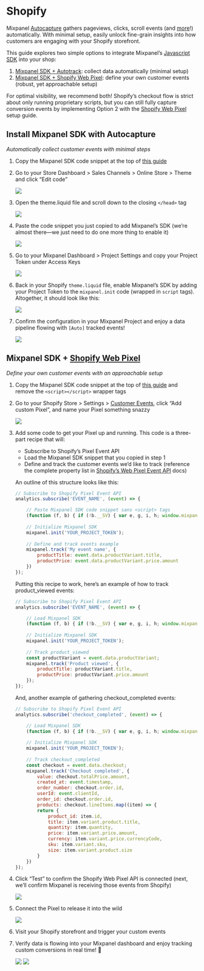 


# Shopify

Mixpanel [Autocapture](https://docs.mixpanel.com/docs/tracking-methods/autocapture) gathers pageviews, clicks, scroll events (and [more](https://docs.mixpanel.com/docs/tracking-methods/sdks/javascript#autocapture)!) automatically. With minimal setup, easily unlock fine-grain insights into how customers are engaging with your Shopify storefront.

This guide explores two simple options to integrate Mixpanel’s [Javascript SDK](https://docs.mixpanel.com/docs/tracking-methods/sdks/javascript) into your shop:

1. [Mixpanel SDK + Autotrack](#install-mixpanel-sdk-with-autocapture): collect data automatically (minimal setup)
2. [Mixpanel SDK +  Shopify Web Pixel](#mixpanel-sdk--shopify-web-pixel): define your own customer events (robust, yet approachable setup)

For optimal visibility, we recommend both! Shopify’s checkout flow is strict about only running proprietary scripts, but you can still fully capture conversion events by implementing Option 2 with the [Shopify Web Pixel](https://shopify.dev/docs/api/web-pixels-api#custom-web-pixels) setup guide.

## Install Mixpanel SDK with Autocapture
_Automatically collect customer events with minimal steps_

1. Copy the Mixpanel SDK code snippet at the top of [this guide](https://docs.mixpanel.com/docs/tracking-methods/sdks/javascript#installing-the-library)

2. Go to your Store Dashboard > Sales Channels > Online Store > Theme and click “Edit code”

    ![](/shopify_store_channel.png)

3. Open the theme.liquid file and scroll down to the closing `</head>` tag
    
    ![](/shopify_theme_editor.png)
    
4. Paste the code snippet you just copied to add Mixpanel’s SDK (we’re almost there—we just need to do one more thing to enable it)
    
    ![](/shopify_code_snippet_1.png)

5. Go to your Mixpanel Dashboard > Project Settings and copy your Project Token under Access Keys

    ![](/access_keys_project_token.png)

6. Back in your Shopify `theme.liquid` file, enable Mixpanel’s SDK by adding your Project Token to the `mixpanel.init` code (wrapped in `script` tags). Altogether, it should look like this:
    
    ![](/shopify_code_snippet_2.png)

7. Confirm the configuration in your Mixpanel Project and enjoy a data pipeline flowing with `[Auto]` tracked events!

    ![](/autotracked_events.png)

## Mixpanel SDK + [Shopify Web Pixel](https://shopify.dev/docs/api/web-pixels-api#custom-web-pixels)    
_Define your own customer events with an approachable setup_

1. Copy the Mixpanel SDK code snippet at the top of [this guide](https://docs.mixpanel.com/docs/tracking-methods/sdks/javascript#installing-the-library) and remove the `<script></script>` wrapper tags

2. Go to your Shopify Store > Settings > [Customer Events](https://admin.shopify.com/settings/customer_events), click “Add custom Pixel”, and name your Pixel something snazzy

    ![](/shopify_web_pixel.png)

3. Add some code to get your Pixel up and running. This code is a three-part recipe that will:

    - Subscribe to Shopify’s Pixel Event API
    - Load the Mixpanel SDK snippet that you copied in step 1
    - Define and track the customer events we’d like to track (reference the complete property list in [Shopify’s Web Pixel Event API](https://shopify.dev/docs/api/web-pixels-api/standard-events) docs)

    An outline of this structure looks like this:

    ```javascript
    // Subscribe to Shopify Pixel Event API
    analytics.subscribe('EVENT_NAME', (event) => {

        // Paste Mixpanel SDK code snippet sans <script> tags
        (function (f, b) { if (!b.__SV) { var e, g, i, h; window.mixpanel = b; b._i = []; b.init = function (e, f, c) { function g(a, d) { var b = d.split("."); 2 == b.length && ((a = a[b[0]]), (d = b[1])); a[d] = function () { a.push([d].concat(Array.prototype.slice.call(arguments, 0))); }; } var a = b; "undefined" !== typeof c ? (a = b[c] = []) : (c = "mixpanel"); a.people = a.people || []; a.toString = function (a) { var d = "mixpanel"; "mixpanel" !== c && (d += "." + c); a || (d += " (stub)"); return d; }; a.people.toString = function () { return a.toString(1) + ".people (stub)"; }; i = "disable time_event track track_pageview track_links track_forms track_with_groups add_group set_group remove_group register register_once alias unregister identify name_tag set_config reset opt_in_tracking opt_out_tracking has_opted_in_tracking has_opted_out_tracking clear_opt_in_out_tracking start_batch_senders people.set people.set_once people.unset people.increment people.append people.union people.track_charge people.clear_charges people.delete_user people.remove".split( " "); for (h = 0; h < i.length; h++) g(a, i[h]); var j = "set set_once union unset remove delete".split(" "); a.get_group = function () { function b(c) { d[c] = function () { call2_args = arguments; call2 = [c].concat(Array.prototype.slice.call(call2_args, 0)); a.push([e, call2]); }; } for ( var d = {}, e = ["get_group"].concat( Array.prototype.slice.call(arguments, 0)), c = 0; c < j.length; c++) b(j[c]); return d; }; b._i.push([e, f, c]); }; b.__SV = 1.2; e = f.createElement("script"); e.type = "text/javascript"; e.async = !0; e.src = "undefined" !== typeof MIXPANEL_CUSTOM_LIB_URL ? MIXPANEL_CUSTOM_LIB_URL : "file:" === f.location.protocol && "//cdn.mxpnl.com/libs/mixpanel-2-latest.min.js".match(/^\/\//) ? "https://cdn.mxpnl.com/libs/mixpanel-2-latest.min.js" : "//cdn.mxpnl.com/libs/mixpanel-2-latest.min.js"; g = f.getElementsByTagName("script")[0]; g.parentNode.insertBefore(e, g); } })(document, window.mixpanel || []);
        
        // Initialize Mixpanel SDK	
        mixpanel.init('YOUR_PROJECT_TOKEN');
        
        // Define and track events example
        mixpanel.track('My event name', {
            productTitle: event.data.productVariant.title,
            productPrice: event.data.productVariant.price.amount
        })
    });
    ```

    Putting this recipe to work, here’s an example of how to track product_viewed events:
    
    ```javascript
    // Subscribe to Shopify Pixel Event API
    analytics.subscribe('EVENT_NAME', (event) => {

        // Load Mixpanel SDK 
        (function (f, b) { if (!b.__SV) { var e, g, i, h; window.mixpanel = b; b._i = []; b.init = function (e, f, c) { function g(a, d) { var b = d.split("."); 2 == b.length && ((a = a[b[0]]), (d = b[1])); a[d] = function () { a.push([d].concat(Array.prototype.slice.call(arguments, 0))); }; } var a = b; "undefined" !== typeof c ? (a = b[c] = []) : (c = "mixpanel"); a.people = a.people || []; a.toString = function (a) { var d = "mixpanel"; "mixpanel" !== c && (d += "." + c); a || (d += " (stub)"); return d; }; a.people.toString = function () { return a.toString(1) + ".people (stub)"; }; i = "disable time_event track track_pageview track_links track_forms track_with_groups add_group set_group remove_group register register_once alias unregister identify name_tag set_config reset opt_in_tracking opt_out_tracking has_opted_in_tracking has_opted_out_tracking clear_opt_in_out_tracking start_batch_senders people.set people.set_once people.unset people.increment people.append people.union people.track_charge people.clear_charges people.delete_user people.remove".split( " "); for (h = 0; h < i.length; h++) g(a, i[h]); var j = "set set_once union unset remove delete".split(" "); a.get_group = function () { function b(c) { d[c] = function () { call2_args = arguments; call2 = [c].concat(Array.prototype.slice.call(call2_args, 0)); a.push([e, call2]); }; } for ( var d = {}, e = ["get_group"].concat( Array.prototype.slice.call(arguments, 0)), c = 0; c < j.length; c++) b(j[c]); return d; }; b._i.push([e, f, c]); }; b.__SV = 1.2; e = f.createElement("script"); e.type = "text/javascript"; e.async = !0; e.src = "undefined" !== typeof MIXPANEL_CUSTOM_LIB_URL ? MIXPANEL_CUSTOM_LIB_URL : "file:" === f.location.protocol && "//cdn.mxpnl.com/libs/mixpanel-2-latest.min.js".match(/^\/\//) ? "https://cdn.mxpnl.com/libs/mixpanel-2-latest.min.js" : "//cdn.mxpnl.com/libs/mixpanel-2-latest.min.js"; g = f.getElementsByTagName("script")[0]; g.parentNode.insertBefore(e, g); } })(document, window.mixpanel || []);
        
        // Initialize Mixpanel SDK	
        mixpanel.init('YOUR_PROJECT_TOKEN');
        
        // Track product_viewed
        const productVariant = event.data.productVariant;
        mixpanel.track('Product viewed', {
            productTitle: productVariant.title,
            productPrice: productVariant.price.amount
        });
    });
    ```

    And, another example of gathering checkout_completed events:

    ```javascript
    // Subscribe to Shopify Pixel Event API
    analytics.subscribe('checkout_completed', (event) => {

        // Load Mixpanel SDK 
        (function (f, b) { if (!b.__SV) { var e, g, i, h; window.mixpanel = b; b._i = []; b.init = function (e, f, c) { function g(a, d) { var b = d.split("."); 2 == b.length && ((a = a[b[0]]), (d = b[1])); a[d] = function () { a.push([d].concat(Array.prototype.slice.call(arguments, 0))); }; } var a = b; "undefined" !== typeof c ? (a = b[c] = []) : (c = "mixpanel"); a.people = a.people || []; a.toString = function (a) { var d = "mixpanel"; "mixpanel" !== c && (d += "." + c); a || (d += " (stub)"); return d; }; a.people.toString = function () { return a.toString(1) + ".people (stub)"; }; i = "disable time_event track track_pageview track_links track_forms track_with_groups add_group set_group remove_group register register_once alias unregister identify name_tag set_config reset opt_in_tracking opt_out_tracking has_opted_in_tracking has_opted_out_tracking clear_opt_in_out_tracking start_batch_senders people.set people.set_once people.unset people.increment people.append people.union people.track_charge people.clear_charges people.delete_user people.remove".split( " "); for (h = 0; h < i.length; h++) g(a, i[h]); var j = "set set_once union unset remove delete".split(" "); a.get_group = function () { function b(c) { d[c] = function () { call2_args = arguments; call2 = [c].concat(Array.prototype.slice.call(call2_args, 0)); a.push([e, call2]); }; } for ( var d = {}, e = ["get_group"].concat( Array.prototype.slice.call(arguments, 0)), c = 0; c < j.length; c++) b(j[c]); return d; }; b._i.push([e, f, c]); }; b.__SV = 1.2; e = f.createElement("script"); e.type = "text/javascript"; e.async = !0; e.src = "undefined" !== typeof MIXPANEL_CUSTOM_LIB_URL ? MIXPANEL_CUSTOM_LIB_URL : "file:" === f.location.protocol && "//cdn.mxpnl.com/libs/mixpanel-2-latest.min.js".match(/^\/\//) ? "https://cdn.mxpnl.com/libs/mixpanel-2-latest.min.js" : "//cdn.mxpnl.com/libs/mixpanel-2-latest.min.js"; g = f.getElementsByTagName("script")[0]; g.parentNode.insertBefore(e, g); } })(document, window.mixpanel || []);
        
        // Initialize Mixpanel SDK	
        mixpanel.init('YOUR_PROJECT_TOKEN');
        
        // Track checkout_completed
        const checkout = event.data.checkout;
        mixpanel.track('Checkout completed', {
            value: checkout.totalPrice.amount,
            created_at: event.timestamp,
            order_number: checkout.order.id,
            userId: event.clientId,
            order_id: checkout.order.id,
            products: checkout.lineItems.map((item) => {
            return {
                product_id: item.id,
                title: item.variant.product.title,
                quantity: item.quantity,
                price: item.variant.price.amount,
                currency: item.variant.price.currencyCode,
                sku: item.variant.sku,
                size: item.variant.product.size
            }
        })
    });
    ```
4. Click “Test” to confirm the Shopify Web Pixel API is connected (next, we’ll confirm Mixpanel is receiving those events from Shopify)

    ![](/shopify_web_pixel_test.png)

5. Connect the Pixel to release it into the wild

    ![](/shopify_pixel_connect.png)

6. Visit your Shopify storefront and trigger your custom events 

7. Verify data is flowing into your Mixpanel dashboard and enjoy tracking custom conversions  in real time! 🎉

    ![](/shopify_events_in_MXP_1.png)
    ![](/shopify_events_in_MXP_2.png)
